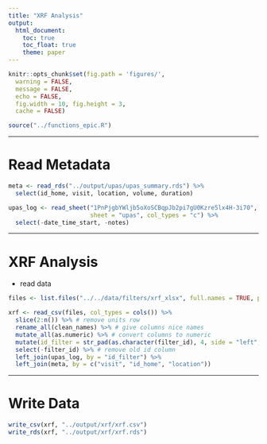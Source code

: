 ```yaml
---
title: "XRF Analysis"
output:
  html_document:
    toc: true
    toc_float: true
    theme: paper
---
```


```r
knitr::opts_chunk$set(fig.path = 'figures/',
  warning = FALSE,
  message = FALSE,
  echo = FALSE,
  fig.width = 10, fig.height = 3,
  cache = FALSE)
```

```r
source("../functions_epic.R")
```

---

# Read Metadata

```r
meta <- read_rds("../output/upas/upas_summary.rds") %>%
  select(id_home, visit, location, volume, duration)

upas_log <- read_sheet("1PnPjgbYWljb5oXoSCBqpJb2pi7gU0Kzre5lx4H-3i70",
                       sheet = "upas", col_types = "c") %>%
  select(-date_time_start, -notes)
```

---

# XRF Analysis

* read data

```r
files <- list.files("../../data/filters/xrf_xlsx", full.names = TRUE, pattern = "6-24-21 XRF.csv$")
```

```r
xrf <- read_csv(files, col_types = cols()) %>%
  slice(2:n()) %>% # remove units row
  rename_all(clean_names) %>% # give columns nice names
  mutate_all(as.numeric) %>% # convert columns to numeric
  mutate(id_filter = str_pad(as.character(filter_id), 4, side = "left", pad = "0")) %>% # add id column
  select(-filter_id) %>% # remove old id column
  left_join(upas_log, by = "id_filter") %>%
  left_join(meta, by = c("visit", "id_home", "location"))
```


---

# Write Data

```r
write_csv(xrf, "../output/xrf/xrf.csv")
write_rds(xrf, "../output/xrf/xrf.rds")
```

